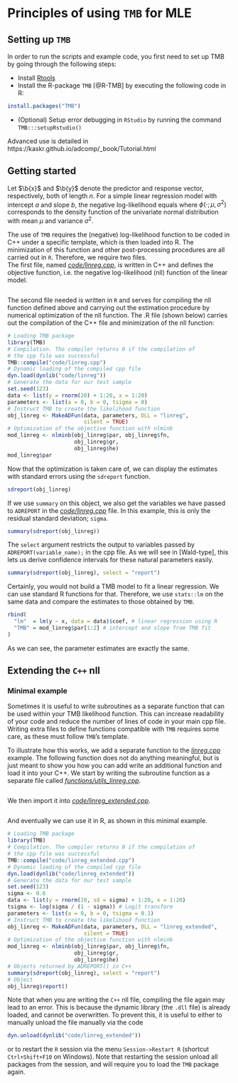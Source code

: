 # Principles of using `TMB` for MLE

## Setting up `TMB`
In order to run the scripts and example code, you first need to set up TMB by going through the following steps:

- Install [Rtools](https://cran.r-project.org/bin/windows/Rtools/)
- Install the R-package `TMB` [@R-TMB] by executing the following code in R:

```r
install.packages("TMB")
```

- (Optional) Setup error debugging in `RStudio` by running the command  `TMB:::setupRstudio()`


Advanced use is detailed in https://kaskr.github.io/adcomp/_book/Tutorial.html

## Getting started

Let $\b{x}$ and $\b{y}$ denote the predictor and response vector, respectively, both of length $n$.
For a simple linear regression model with intercept $a$ and slope $b$, the negative log-likelihood equals
\begin{equation*}
- \log L(a, b, \sigma^2) = - \sum_{i=1}^n \log(\phi(y_i; a + bx_i, \sigma^2)),
\end{equation*}
where $\phi(\cdot; \mu, \sigma^2)$ corresponds to the density function of the univariate normal distribution with mean $\mu$ and variance $\sigma^2$.

The use of `TMB` requires the (negative) log-likelihood function to be coded in C++ under a specific template, which is then loaded into R.
The minimization of this function and other post-processing procedures are all carried out in `R`.
Therefore, we require two files.\
The first file, named *[code/linreg.cpp](code/linreg.cpp)*, is written in C++ and defines the objective function, i.e. the negative log-likelihood (nll) function of the linear model.

```Rcpp
```

The second file needed is written in `R` and serves for compiling the nll function defined above and carrying out the estimation procedure by numerical optimization of the nll function.
The .R file (shown below) carries out the compilation of the C++ file and minimization of the nll function:
```r
# Loading TMB package
library(TMB)
# Compilation. The compiler returns 0 if the compilation of
# the cpp file was successful
TMB::compile("code/linreg.cpp")
# Dynamic loading of the compiled cpp file
dyn.load(dynlib("code/linreg"))
# Generate the data for our test sample
set.seed(123)
data <- list(y = rnorm(20) + 1:20, x = 1:20)
parameters <- list(a = 0, b = 0, tsigma = 0)
# Instruct TMB to create the likelihood function
obj_linreg <- MakeADFun(data, parameters, DLL = "linreg",
                        silent = TRUE)
# Optimization of the objective function with nlminb
mod_linreg <- nlminb(obj_linreg$par, obj_linreg$fn,
                     obj_linreg$gr,
                     obj_linreg$he)
mod_linreg$par
```

Now that the optimization is taken care of, we can display the estimates with standard errors using the `sdreport` function.
```r
sdreport(obj_linreg)
```
If we use `summary` on this object, we also get the variables we have passed to `ADREPORT` in the *[code/linreg.cpp](code/linreg.cpp)* file.
In this example, this is only the residual standard deviation;  `sigma`.
```r
summary(sdreport(obj_linreg))
```
The `select` argument restricts the output to variables passed
by `ADREPORT(variable_name);` in the cpp file.
As we will see in [Wald-type], this lets us derive confidence intervals for these natural parameters easily.
```r
summary(sdreport(obj_linreg), select = "report")
```

Certainly, you would not build a TMB model to fit a linear regression. We can use standard R functions for that. Therefore, we use `stats::lm` on the same data and compare the estimates to those obtained by `TMB`.
```r
rbind(
  "lm"  = lm(y ~ x, data = data)$coef, # linear regression using R
  "TMB" = mod_linreg$par[1:2] # intercept and slope from TMB fit
)
```
As we can see, the parameter estimates are exactly the same.

## Extending the `C++` nll
### Minimal example
Sometimes it is useful to write subroutines as a separate function that can be used within your TMB likelihood function.
This can increase readability of your code and reduce the number of lines of code in your main cpp file.
Writing extra files to define functions compatible with `TMB` requires some care, as these must follow `TMB`'s template.
<!-- It is noteworthy that `linreg.cpp` doesn't have to contain many lines of code, as they can be distributed in other files and loaded. -->

To illustrate how this works, we add a separate function to the *[linreg.cpp](code/linreg.cpp)* example.
The following function does not do anything meaningful, but is just meant to show you how you can add write an additional function and load it into your C++.
We start by writing the subroutine function as a separate file called *[functions/utils_linreg.cpp](functions/utils_linreg.cpp)*.
```Rcpp
```
We then import it into [*code/linreg_extended.cpp*](code/linreg_extended.cpp). 
```Rcpp
```
And eventually we can use it in R, as shown in this minimal example.
```r
# Loading TMB package
library(TMB)
# Compilation. The compiler returns 0 if the compilation of
# the cpp file was successful
TMB::compile("code/linreg_extended.cpp")
# Dynamic loading of the compiled cpp file
dyn.load(dynlib("code/linreg_extended"))
# Generate the data for our test sample
set.seed(123)
sigma <- 0.6
data <- list(y = rnorm(20, sd = sigma) + 1:20, x = 1:20)
tsigma <- log(sigma / (1 - sigma)) # Logit transform
parameters <- list(a = 0, b = 0, tsigma = 0.1)
# Instruct TMB to create the likelihood function
obj_linreg <- MakeADFun(data, parameters, DLL = "linreg_extended",
                        silent = TRUE)
# Optimization of the objective function with nlminb
mod_linreg <- nlminb(obj_linreg$par, obj_linreg$fn,
                     obj_linreg$gr,
                     obj_linreg$he)
# Objects returned by ADREPORT() in C++
summary(sdreport(obj_linreg), select = "report")
# Object
obj_linreg$report()
```

Note that when you are writing the `C++` nll file, compiling the file again may lead to an error.
This is because the dynamic library (the `.dll` file) is already loaded, and cannot be overwritten.
To prevent this, it is useful to either to manually unload the file manually via the code
```r
dyn.unload(dynlib("code/linreg_extended"))
```
or to restart the `R` session via the menu `Session->Restart R` (shortcut `Ctrl+Shift+F10` on Windows).
Note that restarting the session unload all packages from the session, and will require you to load the `TMB` package again.

